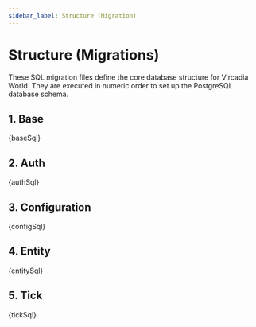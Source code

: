 ```yaml
---
sidebar_label: Structure (Migration)
---
```




# Structure (Migrations)

These SQL migration files define the core database structure for Vircadia World. They are executed in numeric order to set up the PostgreSQL database schema.

## 1. Base

<CodeBlock language="sql" title="1_BASE.sql">
  {baseSql}
</CodeBlock>

## 2. Auth

<CodeBlock language="sql" title="2_AUTH.sql">
  {authSql}
</CodeBlock>

## 3. Configuration

<CodeBlock language="sql" title="3_CONFIG.sql">
  {configSql}
</CodeBlock>

## 4. Entity

<CodeBlock language="sql" title="4_ENTITY.sql">
  {entitySql}
</CodeBlock>

## 5. Tick

<CodeBlock language="sql" title="5_TICK.sql">
  {tickSql}
</CodeBlock>
